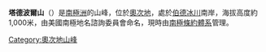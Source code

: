 {{coord|80|31|S|158|41|E|display=title}}

'''塔德波爾山'''（{{lang-en|Mount Tadpole}}）是[[南極洲|南極洲]]的山峰，位於[[奧次地|奧次地]]，處於[[伯德冰川|伯德冰川]]南岸，海拔高度約1,000米，由美國南極地名諮詢委員會命名，現時由[[南極條約體系|南極條約體系]]管理。

{{DEFAULTSORT:Mount Tadpole}}
[[Category:奧次地山峰|Category:奧次地山峰]]


{{OatesLand-geo-stub}}